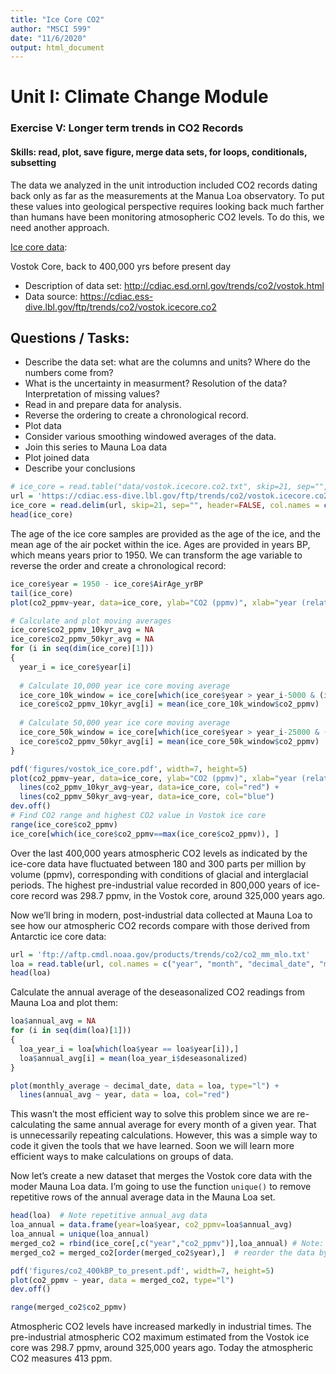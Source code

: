 ```yaml
---
title: "Ice Core CO2"
author: "MSCI 599"
date: "11/6/2020"
output: html_document
---
```


# Unit I: Climate Change Module
### Exercise V: Longer term trends in CO2 Records
#### Skills: read, plot, save figure, merge data sets, for loops, conditionals, subsetting

The data we analyzed in the unit introduction included CO2 records dating back only as far as the measurements at the Manua Loa observatory.  To put these values into geological perspective requires looking back much farther than humans have been monitoring atmosopheric CO2 levels.  To do this, we need another approach.


[Ice core data](http://cdiac.ornl.gov/trends/co2/ice_core_co2.html):

Vostok Core, back to 400,000 yrs before present day 

- Description of data set: <http://cdiac.esd.ornl.gov/trends/co2/vostok.html>
- Data source: <https://cdiac.ess-dive.lbl.gov/ftp/trends/co2/vostok.icecore.co2>

## Questions / Tasks:

- Describe the data set: what are the columns and units? Where do the numbers come from? 
- What is the uncertainty in measurment? Resolution of the data? Interpretation of missing values?
- Read in and prepare data for analysis.
- Reverse the ordering to create a chronological record.  
- Plot data
- Consider various smoothing windowed averages of the data. 
- Join this series to Mauna Loa data
- Plot joined data
- Describe your conclusions


```r
# ice_core = read.table("data/vostok.icecore.co2.txt", skip=21, sep="", header = FALSE, col.names = c("Deph_m", "IceAge_yrBP", "AirAge_yrBP", "co2_ppmv"))
url = 'https://cdiac.ess-dive.lbl.gov/ftp/trends/co2/vostok.icecore.co2'
ice_core = read.delim(url, skip=21, sep="", header=FALSE, col.names = c("Depth_m", "IceAge_yrBP", "AirAge_yrBP", "co2_ppmv"))
head(ice_core)
```

The age of the ice core samples are provided as the age of the ice, and the mean age of the air pocket within the ice. Ages are provided in years BP, which means years prior to 1950. We can transform the age variable to reverse the order and create a chronological record:

```r
ice_core$year = 1950 - ice_core$AirAge_yrBP
tail(ice_core)
plot(co2_ppmv~year, data=ice_core, ylab="CO2 (ppmv)", xlab="year (relative to 1950)", type='l', main="Vostok ice core") 
```

```r
# Calculate and plot moving averages
ice_core$co2_ppmv_10kyr_avg = NA
ice_core$co2_ppmv_50kyr_avg = NA
for (i in seq(dim(ice_core)[1]))
{
  year_i = ice_core$year[i]
  
  # Calculate 10,000 year ice core moving average
  ice_core_10k_window = ice_core[which(ice_core$year > year_i-5000 & (ice_core$year < year_i+5000)),]
  ice_core$co2_ppmv_10kyr_avg[i] = mean(ice_core_10k_window$co2_ppmv)
  
  # Calculate 50,000 year ice core moving average
  ice_core_50k_window = ice_core[which(ice_core$year > year_i-25000 & (ice_core$year < year_i+25000)),]
  ice_core$co2_ppmv_50kyr_avg[i] = mean(ice_core_50k_window$co2_ppmv)
}

pdf('figures/vostok_ice_core.pdf', width=7, height=5)
plot(co2_ppmv~year, data=ice_core, ylab="CO2 (ppmv)", xlab="year (relative to 1950)", type='l', main="Vostok ice core") +
  lines(co2_ppmv_10kyr_avg~year, data=ice_core, col="red") +
  lines(co2_ppmv_50kyr_avg~year, data=ice_core, col="blue")
dev.off()
# Find CO2 range and highest CO2 value in Vostok ice core
range(ice_core$co2_ppmv)
ice_core[which(ice_core$co2_ppmv==max(ice_core$co2_ppmv)), ]
```

Over the last 400,000 years atmospheric CO2 levels as indicated by the ice-core data have fluctuated between 180 and 300 parts per million by volume (ppmv), corresponding with conditions of glacial and interglacial periods. The highest pre-industrial value recorded in 800,000 years of ice-core record was 298.7 ppmv, in the Vostok core, around 325,000 years ago. 

Now we'll bring in modern, post-industrial data collected at Mauna Loa to see how our atmospheric CO2 records compare with those derived from Antarctic ice core data:

```r
url = 'ftp://aftp.cmdl.noaa.gov/products/trends/co2/co2_mm_mlo.txt'
loa = read.table(url, col.names = c("year", "month", "decimal_date", "monthly_average", "deseasonalized", "n_days", "st_dev_days", "monthly_mean_uncertainty"))
head(loa)
```

Calculate the annual average of the deseasonalized CO2 readings from Mauna Loa and plot them:

```r
loa$annual_avg = NA
for (i in seq(dim(loa)[1]))
{
  loa_year_i = loa[which(loa$year == loa$year[i]),]
  loa$annual_avg[i] = mean(loa_year_i$deseasonalized)
}

plot(monthly_average ~ decimal_date, data = loa, type="l") +
  lines(annual_avg ~ year, data = loa, col="red")
```

This wasn't the most efficient way to solve this problem since we are re-calculating the same annual average for every month of a given year. That is unnecessarily repeating calculations. However, this was a simple way to code it given the tools that we have learned. Soon we will learn more efficient ways to make calculations on groups of data.

Now let's create a new dataset that merges the Vostok core data with the moder Mauna Loa data. I'm going to use the function `unique()` to remove repetitive rows of the annual average data in the Mauna Loa set. 

```r
head(loa)  # Note repetitive annual_avg data 
loa_annual = data.frame(year=loa$year, co2_ppmv=loa$annual_avg)
loa_annual = unique(loa_annual)
merged_co2 = rbind(ice_core[,c("year","co2_ppmv")],loa_annual) # Note: variable names must match for merge to be successful
merged_co2 = merged_co2[order(merged_co2$year),]  # reorder the data by year

pdf('figures/co2_400kBP_to_present.pdf', width=7, height=5)
plot(co2_ppmv ~ year, data = merged_co2, type="l") 
dev.off()

range(merged_co2$co2_ppmv)
```

Atmospheric CO2 levels have increased markedly in industrial times. The pre-industrial atmospheric CO2 maximum estimated from the Vostok ice core was 298.7 ppmv, around 325,000 years ago. Today the atmospheric CO2 measures 413 ppm. 
